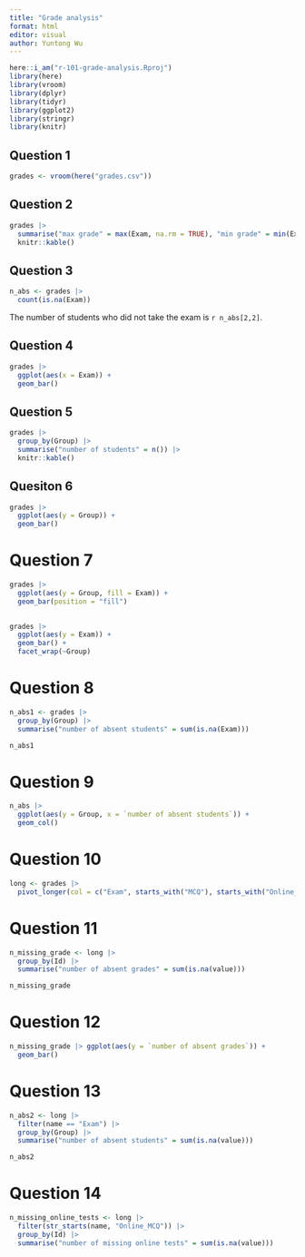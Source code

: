 ```yaml
---
title: "Grade analysis"
format: html
editor: visual
author: Yuntong Wu
---
```


```r
here::i_am("r-101-grade-analysis.Rproj")
library(here)
library(vroom)
library(dplyr)
library(tidyr)
library(ggplot2)
library(stringr)
library(knitr)
```

## Question 1

```r
grades <- vroom(here("grades.csv"))
```

## Question 2

```r
grades |>
  summarise("max grade" = max(Exam, na.rm = TRUE), "min grade" = min(Exam, na.rm = TRUE), "median grade" = median(Exam, na.rm = TRUE), "mean grade" = mean(Exam, na.rm = TRUE)) |>
  knitr::kable()
```

## Question 3

```r
n_abs <- grades |> 
  count(is.na(Exam))
```

The number of students who did not take the exam is `r n_abs[2,2]`.

## Question 4

```r
grades |> 
  ggplot(aes(x = Exam)) +
  geom_bar()
```

## Question 5

```r
grades |>
  group_by(Group) |>
  summarise("number of students" = n()) |>
  knitr::kable()
```

## Quesiton 6

```r
grades |> 
  ggplot(aes(y = Group)) +
  geom_bar()
```

# Question 7

```r
grades |>
  ggplot(aes(y = Group, fill = Exam)) +
  geom_bar(position = "fill") 
  
```

```r
grades |>
  ggplot(aes(y = Exam)) +
  geom_bar() +
  facet_wrap(~Group)
```
# Question 8

```r
n_abs1 <- grades |>
  group_by(Group) |>
  summarise("number of absent students" = sum(is.na(Exam)))

n_abs1
```

# Question 9

```r
n_abs |> 
  ggplot(aes(y = Group, x = `number of absent students`)) +
  geom_col()
```

# Question 10
```r
long <- grades |>
  pivot_longer(col = c("Exam", starts_with("MCQ"), starts_with("Online_MCQ")), names_to = "name", values_to = "value") 
```

# Question 11
```r
n_missing_grade <- long |>
  group_by(Id) |>
  summarise("number of absent grades" = sum(is.na(value)))

n_missing_grade
```

# Question 12
```r
n_missing_grade |> ggplot(aes(y = `number of absent grades`)) +
  geom_bar()
```


# Question 13
```r
n_abs2 <- long |> 
  filter(name == "Exam") |>
  group_by(Group) |>
  summarise("number of absent students" = sum(is.na(value)))

n_abs2
```


# Question 14
```r
n_missing_online_tests <- long |>
  filter(str_starts(name, "Online_MCQ")) |>
  group_by(Id) |>
  summarise("number of missing online tests" = sum(is.na(value)))
```
